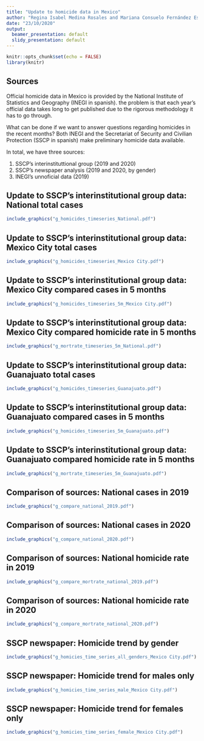 ```yaml
---
title: "Update to homicide data in Mexico"
author: "Regina Isabel Medina Rosales and Mariana Consuelo Fernández Espinosa"
date: "23/10/2020"
output:
  beamer_presentation: default
  slidy_presentation: default
---
```


```r
knitr::opts_chunk$set(echo = FALSE)
library(knitr)
```

## Sources
Official homicide data in Mexico is provided by the National Institute of Statistics and Geography (INEGI in spanish). the problem is that each year's official data takes long to get published due to the rigorous methodology it has to go through. 

What can be done if we want to answer questions regarding homicides in the recent months? Both INEGI and the Secretariat of Security and Civilian Protection (SSCP in spanish) make preliminary homicide data available. 

In total, we have three sources:

1. SSCP's interinstituttional group (2019 and 2020) 
2. SSCP's newspaper analysis (2019 and 2020, by gender)
3. INEGI's unnoficial data (2019)

## Update to SSCP's interinstitutional group data: National total cases

```r
include_graphics("g_homicides_timeseries_National.pdf")
```

## Update to SSCP's interinstitutional group data: Mexico City total cases

```r
include_graphics("g_homicides_timeseries_Mexico City.pdf")
```

## Update to SSCP's interinstitutional group data: Mexico City compared cases in 5 months 

```r
include_graphics("g_homicides_timeseries_5m_Mexico City.pdf")
```

## Update to SSCP's interinstitutional group data: Mexico City compared homicide rate in 5 months

```r
include_graphics("g_mortrate_timeseries_5m_National.pdf")
```


## Update to SSCP's interinstitutional group data: Guanajuato total cases

```r
include_graphics("g_homicides_timeseries_Guanajuato.pdf")
```

## Update to SSCP's interinstitutional group data: Guanajuato compared cases in 5 months

```r
include_graphics("g_homicides_timeseries_5m_Guanajuato.pdf")
```

## Update to SSCP's interinstitutional group data: Guanajuato compared homicide rate in 5 months

```r
include_graphics("g_mortrate_timeseries_5m_Guanajuato.pdf")
```


## Comparison of sources: National cases in 2019  
```r
include_graphics("g_compare_national_2019.pdf")
```


## Comparison of sources: National cases in 2020
```r
include_graphics("g_compare_national_2020.pdf")

```

## Comparison of sources: National homicide rate in 2019
```r
include_graphics("g_compare_mortrate_national_2019.pdf")

```

## Comparison of sources: National homicide rate in 2020
```r
include_graphics("g_compare_mortrate_national_2020.pdf")

```

## SSCP newspaper: Homicide trend by gender
```r
include_graphics("g_homicies_time_series_all_genders_Mexico City.pdf")
```

## SSCP newspaper: Homicide trend for males only 
```r
include_graphics("g_homicies_time_series_male_Mexico City.pdf")
```

## SSCP newspaper: Homicide trend for females only
```r
include_graphics("g_homicies_time_series_female_Mexico City.pdf")
```

